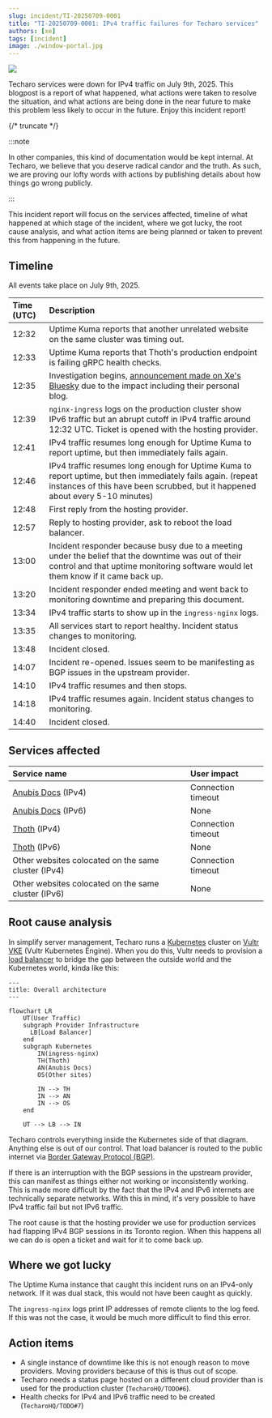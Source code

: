 ```yaml
---
slug: incident/TI-20250709-0001
title: "TI-20250709-0001: IPv4 traffic failures for Techaro services"
authors: [xe]
tags: [incident]
image: ./window-portal.jpg
---
```


![](./window-portal.jpg)

Techaro services were down for IPv4 traffic on July 9th, 2025. This blogpost is a report of what happened, what actions were taken to resolve the situation, and what actions are being done in the near future to make this problem less likely to occur in the future. Enjoy this incident report!

{/* truncate */}

:::note

In other companies, this kind of documentation would be kept internal. At Techaro, we believe that you deserve radical candor and the truth. As such, we are proving our lofty words with actions by publishing details about how things go wrong publicly.

:::

This incident report will focus on the services affected, timeline of what happened at which stage of the incident, where we got lucky, the root cause analysis, and what action items are being planned or taken to prevent this from happening in the future.

## Timeline

All events take place on July 9th, 2025.

| Time (UTC) | Description                                                                                                                                                                                  |
| :--------- | :------------------------------------------------------------------------------------------------------------------------------------------------------------------------------------------- |
| 12:32      | Uptime Kuma reports that another unrelated website on the same cluster was timing out.                                                                                                       |
| 12:33      | Uptime Kuma reports that Thoth's production endpoint is failing gRPC health checks.                                                                                                          |
| 12:35      | Investigation begins, [announcement made on Xe's Bluesky](https://bsky.app/profile/xeiaso.net/post/3ltjtdczpwc2x) due to the impact including their personal blog.                           |
| 12:39      | `nginx-ingress` logs on the production cluster show IPv6 traffic but an abrupt cutoff in IPv4 traffic around 12:32 UTC. Ticket is opened with the hosting provider.                          |
| 12:41      | IPv4 traffic resumes long enough for Uptime Kuma to report uptime, but then immediately fails again.                                                                                         |
| 12:46      | IPv4 traffic resumes long enough for Uptime Kuma to report uptime, but then immediately fails again. (repeat instances of this have been scrubbed, but it happened about every 5-10 minutes) |
| 12:48      | First reply from the hosting provider.                                                                                                                                                       |
| 12:57      | Reply to hosting provider, ask to reboot the load balancer.                                                                                                                                  |
| 13:00      | Incident responder because busy due to a meeting under the belief that the downtime was out of their control and that uptime monitoring software would let them know if it came back up.     |
| 13:20      | Incident responder ended meeting and went back to monitoring downtime and preparing this document.                                                                                           |
| 13:34      | IPv4 traffic starts to show up in the `ingress-nginx` logs.                                                                                                                                  |
| 13:35      | All services start to report healthy. Incident status changes to monitoring.                                                                                                                 |
| 13:48      | Incident closed.                                                                                                                                                                             |
| 14:07      | Incident re-opened. Issues seem to be manifesting as BGP issues in the upstream provider.                                                                                                    |
| 14:10      | IPv4 traffic resumes and then stops.                                                                                                                                                         |
| 14:18      | IPv4 traffic resumes again. Incident status changes to monitoring.                                                                                                                           |
| 14:40      | Incident closed.                                                                                                                                                                             |

## Services affected

| Service name                                        | User impact        |
| :-------------------------------------------------- | :----------------- |
| [Anubis Docs](https://anubis.techaro.lol) (IPv4)    | Connection timeout |
| [Anubis Docs](https://anubis.techaro.lol) (IPv6)    | None               |
| [Thoth](/docs/admin/thoth/) (IPv4)                  | Connection timeout |
| [Thoth](/docs/admin/thoth/) (IPv6)                  | None               |
| Other websites colocated on the same cluster (IPv4) | Connection timeout |
| Other websites colocated on the same cluster (IPv6) | None               |

## Root cause analysis

In simplify server management, Techaro runs a [Kubernetes](https://kubernetes.io/) cluster on [Vultr VKE](https://www.vultr.com/kubernetes/) (Vultr Kubernetes Engine). When you do this, Vultr needs to provision a [load balancer](https://docs.vultr.com/how-to-use-a-vultr-load-balancer-with-vke) to bridge the gap between the outside world and the Kubernetes world, kinda like this:

```mermaid
---
title: Overall architecture
---

flowchart LR
    UT(User Traffic)
    subgraph Provider Infrastructure
      LB[Load Balancer]
    end
    subgraph Kubernetes
        IN(ingress-nginx)
        TH(Thoth)
        AN(Anubis Docs)
        OS(Other sites)

        IN --> TH
        IN --> AN
        IN --> OS
    end

    UT --> LB --> IN
```

Techaro controls everything inside the Kubernetes side of that diagram. Anything else is out of our control. That load balancer is routed to the public internet via [Border Gateway Protocol (BGP)](https://en.wikipedia.org/wiki/Border_Gateway_Protocol).

If there is an interruption with the BGP sessions in the upstream provider, this can manifest as things either not working or inconsistently working. This is made more difficult by the fact that the IPv4 and IPv6 internets are technically separate networks. With this in mind, it's very possible to have IPv4 traffic fail but not IPv6 traffic.

The root cause is that the hosting provider we use for production services had flapping IPv4 BGP sessions in its Toronto region. When this happens all we can do is open a ticket and wait for it to come back up.

## Where we got lucky

The Uptime Kuma instance that caught this incident runs on an IPv4-only network. If it was dual stack, this would not have been caught as quickly.

The `ingress-nginx` logs print IP addresses of remote clients to the log feed. If this was not the case, it would be much more difficult to find this error.

## Action items

- A single instance of downtime like this is not enough reason to move providers. Moving providers because of this is thus out of scope.
- Techaro needs a status page hosted on a different cloud provider than is used for the production cluster (`TecharoHQ/TODO#6`).
- Health checks for IPv4 and IPv6 traffic need to be created (`TecharoHQ/TODO#7`)
